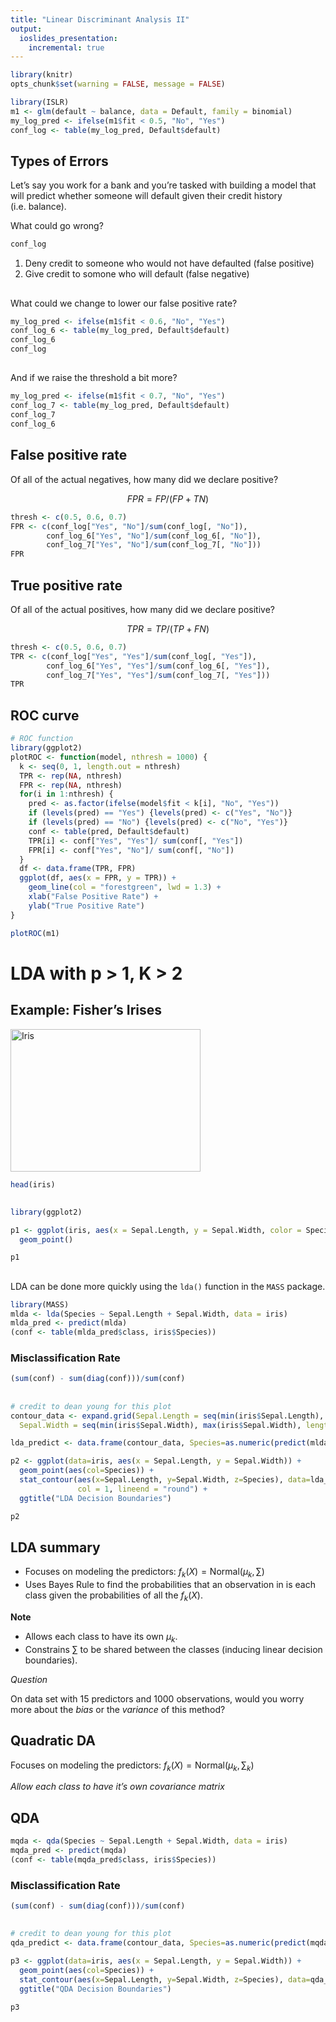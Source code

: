 ```yaml
---
title: "Linear Discriminant Analysis II"
output:
  ioslides_presentation:
    incremental: true
---
```


```r
library(knitr)
opts_chunk$set(warning = FALSE, message = FALSE)
```

```r
library(ISLR)
m1 <- glm(default ~ balance, data = Default, family = binomial)
my_log_pred <- ifelse(m1$fit < 0.5, "No", "Yes")
conf_log <- table(my_log_pred, Default$default)
```


## Types of Errors {.build}

Let's say you work for a bank and you're tasked with building a model that will
predict whether someone will default given their credit history (i.e. balance).

What could go wrong?

```r
conf_log
```

1. Deny credit to someone who would not have defaulted (false positive)
2. Give credit to somone who will default (false negative)


## {.build}

What could we change to lower our false positive rate?

```r
my_log_pred <- ifelse(m1$fit < 0.6, "No", "Yes")
conf_log_6 <- table(my_log_pred, Default$default)
conf_log_6
conf_log
```


## {.build}

And if we raise the threshold a bit more?

```r
my_log_pred <- ifelse(m1$fit < 0.7, "No", "Yes")
conf_log_7 <- table(my_log_pred, Default$default)
conf_log_7
conf_log_6
```


## False positive rate

Of all of the actual negatives, how many did we declare positive?

$$
FPR = FP / (FP + TN)
$$

```r
thresh <- c(0.5, 0.6, 0.7)
FPR <- c(conf_log["Yes", "No"]/sum(conf_log[, "No"]),
        conf_log_6["Yes", "No"]/sum(conf_log_6[, "No"]),
        conf_log_7["Yes", "No"]/sum(conf_log_7[, "No"]))
FPR
```


## True positive rate

Of all of the actual positives, how many did we declare positive?

$$
TPR = TP / (TP + FN)
$$

```r
thresh <- c(0.5, 0.6, 0.7)
TPR <- c(conf_log["Yes", "Yes"]/sum(conf_log[, "Yes"]),
        conf_log_6["Yes", "Yes"]/sum(conf_log_6[, "Yes"]),
        conf_log_7["Yes", "Yes"]/sum(conf_log_7[, "Yes"]))
TPR
```


## ROC curve {.vcenter .flexbox}

```r
# ROC function
library(ggplot2)
plotROC <- function(model, nthresh = 1000) {
  k <- seq(0, 1, length.out = nthresh)
  TPR <- rep(NA, nthresh)
  FPR <- rep(NA, nthresh)
  for(i in 1:nthresh) {
    pred <- as.factor(ifelse(model$fit < k[i], "No", "Yes"))
    if (levels(pred) == "Yes") {levels(pred) <- c("Yes", "No")}
    if (levels(pred) == "No") {levels(pred) <- c("No", "Yes")}
    conf <- table(pred, Default$default)
    TPR[i] <- conf["Yes", "Yes"]/ sum(conf[, "Yes"])
    FPR[i] <- conf["Yes", "No"]/ sum(conf[, "No"])
  }
  df <- data.frame(TPR, FPR)
  ggplot(df, aes(x = FPR, y = TPR)) +
    geom_line(col = "forestgreen", lwd = 1.3) +
    xlab("False Positive Rate") +
    ylab("True Positive Rate")
}

plotROC(m1)
```


#

# LDA with p > 1, K > 2

## Example: Fisher's Irises {.flexbox .vcenter}

<img src="https://upload.wikimedia.org/wikipedia/commons/thumb/4/41/Iris_versicolor_3.jpg/1920px-Iris_versicolor_3.jpg" alt="Iris" width="304" height="228">

```r
head(iris)
```


##  {.flexbox .vcenter}

```r
library(ggplot2)

p1 <- ggplot(iris, aes(x = Sepal.Length, y = Sepal.Width, color = Species)) + 
  geom_point()

p1
```


## {.build}

LDA can be done more quickly using the `lda()` function in the `MASS` package.

```r
library(MASS)
mlda <- lda(Species ~ Sepal.Length + Sepal.Width, data = iris)
mlda_pred <- predict(mlda)
(conf <- table(mlda_pred$class, iris$Species))
```

### Misclassification Rate
```r
(sum(conf) - sum(diag(conf)))/sum(conf)
```

##  {.flexbox .vcenter}
```r
# credit to dean young for this plot
contour_data <- expand.grid(Sepal.Length = seq(min(iris$Sepal.Length), max(iris$Sepal.Length), length = 300),
  Sepal.Width = seq(min(iris$Sepal.Width), max(iris$Sepal.Width), length = 300))

lda_predict <- data.frame(contour_data, Species=as.numeric(predict(mlda, contour_data)$class))

p2 <- ggplot(data=iris, aes(x = Sepal.Length, y = Sepal.Width)) + 
  geom_point(aes(col=Species)) +
  stat_contour(aes(x=Sepal.Length, y=Sepal.Width, z=Species), data=lda_predict, 
               col = 1, lineend = "round") +
  ggtitle("LDA Decision Boundaries")

p2

```



## LDA summary {.build}

- Focuses on modeling the predictors: $f_k(X) = \textrm{Normal}(\mu_k, \sum)$
- Uses Bayes Rule to find the probabilities that an observation in is each class
given the probabilities of all the $f_k(X)$.

**Note**

- Allows each class to have its own $\mu_k$.
- Constrains $\sum$ to be shared between the classes (inducing linear decision
boundaries).

*Question*

On data set with 15 predictors and 1000 observations, would you worry more about
the *bias* or the *variance* of this method?


## Quadratic DA

Focuses on modeling the predictors: $f_k(X) = \textrm{Normal}(\mu_k, \sum_k)$

*Allow each class to have it's own covariance matrix*


## QDA

```r
mqda <- qda(Species ~ Sepal.Length + Sepal.Width, data = iris)
mqda_pred <- predict(mqda)
(conf <- table(mqda_pred$class, iris$Species))
```

### Misclassification Rate
```r
(sum(conf) - sum(diag(conf)))/sum(conf)
```

##  {.flexbox .vcenter}
```r
# credit to dean young for this plot
qda_predict <- data.frame(contour_data, Species=as.numeric(predict(mqda, contour_data)$class))

p3 <- ggplot(data=iris, aes(x = Sepal.Length, y = Sepal.Width)) + 
  geom_point(aes(col=Species)) +
  stat_contour(aes(x=Sepal.Length, y=Sepal.Width, z=Species), data=qda_predict, col = 1) +
  ggtitle("QDA Decision Boundaries")

p3

```

